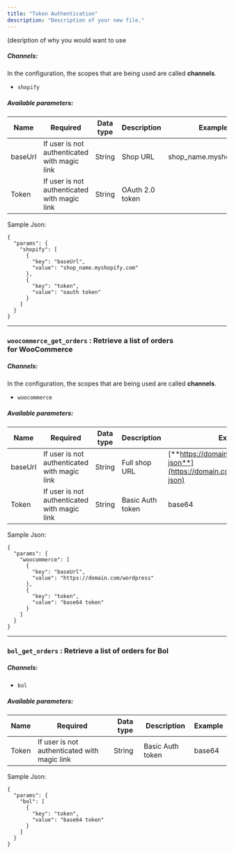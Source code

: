 ```yaml
---
title: "Token Authentication"
description: "Description of your new file."
---
```


(desription of why you would want to use







##### Channels:

[](https://github.com/runkariz/docs/blob/main/order/README.md#channels)

In the configuration, the scopes that are being used are called **channels**.

* `shopify`

##### Available parameters:

| Name    | Required                                     | Data type | Description     | Example                  |
| ------- | -------------------------------------------- | --------- | --------------- | ------------------------ |
| baseUrl | If user is not authenticated with magic link | String    | Shop URL        | shop\_name.myshopify.com |
| Token   | If user is not authenticated with magic link | String    | OAuth 2.0 token |                          |

Sample Json:

```
{
  "params": {
    "shopify": [
      {
        "key": "baseUrl",
        "value": "shop_name.myshopify.com"
      },
      {
        "key": "token",
        "value": "oauth token"
      }
    ]
  }
}
```

***

### `woocommerce_get_orders` : Retrieve a list of orders for **WooCommerce**

[](https://github.com/runkariz/docs/blob/main/order/README.md#woocommerce_get_orders--retrieve-a-list-of-orders-for-woocommerce)

##### Channels:

[](https://github.com/runkariz/docs/blob/main/order/README.md#channels-1)

In the configuration, the scopes that are being used are called **channels**.

* `woocommerce`

##### Available parameters:

| Name    | Required                                     | Data type | Description      | Example                                                                          |
| ------- | -------------------------------------------- | --------- | ---------------- | -------------------------------------------------------------------------------- |
| baseUrl | If user is not authenticated with magic link | String    | Full shop URL    | [**https://domain.com/wordpress/wp-json**](https://domain.com/wordpress/wp-json) |
| Token   | If user is not authenticated with magic link | String    | Basic Auth token | base64                                                                           |

Sample Json:

```
{
  "params": {
    "woocommerce": [
      {
        "key": "baseUrl",
        "value": "https://domain.com/wordpress"
      },
      {
        "key": "token",
        "value": "base64 token"
      }
    ]
  }
}
```

***

### `bol_get_orders` : Retrieve a list of orders for **Bol**

[](https://github.com/runkariz/docs/blob/main/order/README.md#bol_get_orders--retrieve-a-list-of-orders-for-bol)

##### Channels:

[](https://github.com/runkariz/docs/blob/main/order/README.md#channels-2)

* `bol`

##### Available parameters:

| Name  | Required                                     | Data type | Description      | Example |
| ----- | -------------------------------------------- | --------- | ---------------- | ------- |
| Token | If user is not authenticated with magic link | String    | Basic Auth token | base64  |

Sample Json:

```
{
  "params": {
    "bol": [
      {
        "key": "token",
        "value": "base64 token"
      }
    ]
  }
}
```